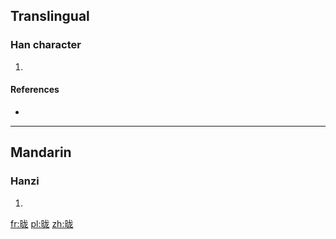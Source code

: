 {{also|曨}}
==Translingual==

===Han character===
{{Han char|rn=72|rad=日|as=05|sn=9|four=|canj=日戈大心 (AIKP)}}

# {{defn|Han|sort=日05}}

====References====
* {{Han ref|kx=0494.181|hdz=21499.080|uh=663D|ud=26173}}

----

==Mandarin==

===Hanzi===
{{cmn-hanzi|tra=曨|pin=[[lóng]] ([[long2]])|wg=lung<sup>2</sup>}}

# {{defn|lang=cmn|sort=日05}}

[[fr:昽]]
[[pl:昽]]
[[zh:昽]]
